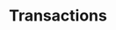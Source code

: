 ---
title: Transactions
index: true
toc: false
description: Manage, retrieve, and broadcast transaction data on the blockchain.
---